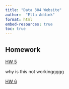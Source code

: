 ```yaml
---
title: "Data 304 Website"
author:  "Ella Addink"
format: html
embed-resources: true
toc: true
---
```


## Homework

[HW 5](Homework/hw_5.html)

why is this not workinggggg

[HW 6](Homework/hw_6.html)